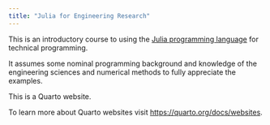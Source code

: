 ```yaml
---
title: "Julia for Engineering Research"
---
```


This is an introductory course to using the [Julia programming language](www.julialang.org) for technical programming.

It assumes some nominal programming background and knowledge of the engineering sciences and numerical methods to fully appreciate the examples.







This is a Quarto website.

To learn more about Quarto websites visit <https://quarto.org/docs/websites>.
